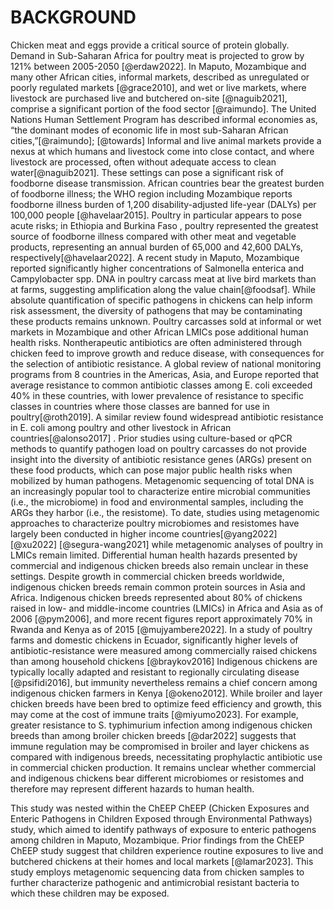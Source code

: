 # BACKGROUND {.unnumbered}

Chicken meat and eggs provide a critical source of protein globally. Demand in Sub-Saharan Africa for poultry meat is projected to grow by 121% between 2005-2050 [@erdaw2022]. In Maputo, Mozambique and many other African cities, informal markets, described as unregulated or poorly regulated markets [@grace2010], and wet or live markets, where livestock are purchased live and butchered on-site [@naguib2021], comprise a significant portion of the food sector [@raimundo]. The United Nations Human Settlement Program has described informal economies as, "the dominant modes of economic life in most sub-Saharan African cities,"[@raimundo]; [@towards] Informal and live animal markets provide a nexus at which humans and livestock come into close contact, and where livestock are processed, often without adequate access to clean water[@naguib2021]. These settings can pose a significant risk of foodborne disease transmission. African countries bear the greatest burden of foodborne illness; the WHO region including Mozambique reports foodborne illness burden of 1,200 disability-adjusted life-year (DALYs) per 100,000 people [@havelaar2015]. Poultry in particular appears to pose acute risks; in Ethiopia and Burkina Faso , poultry represented the greatest source of foodborne illness compared with other meat and vegetable products, representing an annual burden of 65,000 and 42,600 DALYs, respectively[@havelaar2022]. A recent study in Maputo, Mozambique reported significantly higher concentrations of Salmonella enterica and Campylobacter spp. DNA in poultry carcass meat at live bird markets than at farms, suggesting amplification along the value chain[@foodsaf]. While absolute quantification of specific pathogens in chickens can help inform risk assessment, the diversity of pathogens that may be contaminating these products remains unknown. Poultry carcasses sold at informal or wet markets in Mozambique and other African LMICs pose additional human health risks. Nontherapeutic antibiotics are often administered through chicken feed to improve growth and reduce disease, with consequences for the selection of antibiotic resistance. A global review of national monitoring programs from 8 countries in the Americas, Asia, and Europe reported that average resistance to common antibiotic classes among E. coli exceeded 40% in these countries, with lower prevalence of resistance to specific classes in countries where those classes are banned for use in poultry[@roth2019]. A similar review found widespread antibiotic resistance in E. coli among poultry and other livestock in African countries[@alonso2017] . Prior studies using culture-based or qPCR methods to quantify pathogen load on poultry carcasses do not provide insight into the diversity of antibiotic resistance genes (ARGs) present on these food products, which can pose major public health risks when mobilized by human pathogens. Metagenomic sequencing of total DNA is an increasingly popular tool to characterize entire microbial communities (i.e., the microbiome) in food and environmental samples, including the ARGs they harbor (i.e., the resistome). To date, studies using metagenomic approaches to characterize poultry microbiomes and resistomes have largely been conducted in higher income countries[@yang2022] [@xu2022] [@segura-wang2021] while metagenomic analyses of poultry in LMICs remain limited. Differential human health hazards presented by commercial and indigenous chicken breeds also remain unclear in these settings. Despite growth in commercial chicken breeds worldwide, indigenous chicken breeds remain common protein sources in Asia and Africa. Indigenous chicken breeds represented about 80% of chickens raised in low- and middle-income countries (LMICs) in Africa and Asia as of 2006 [@pym2006], and more recent figures report approximately 70% in Rwanda and Kenya as of 2015 [@mujyambere2022]. In a study of poultry farms and domestic chickens in Ecuador, significantly higher levels of antibiotic-resistance were measured among commercially raised chickens than among household chickens [@braykov2016] Indigenous chickens are typically locally adapted and resistant to regionally circulating disease [@psifidi2016], but immunity nevertheless remains a chief concern among indigenous chicken farmers in Kenya [@okeno2012]. While broiler and layer chicken breeds have been bred to optimize feed efficiency and growth, this may come at the cost of immune traits [@miyumo2023]. For example, greater resistance to S. typhimurium infection among indigenous chicken breeds than among broiler chicken breeds [@dar2022] suggests that immune regulation may be compromised in broiler and layer chickens as compared with indigenous breeds, necessitating prophylactic antibiotic use in commercial chicken production. It remains unclear whether commercial and indigenous chickens bear different microbiomes or resistomes and therefore may represent different hazards to human health.

This study was nested within the ChEEP ChEEP (Chicken Exposures and Enteric Pathogens in Children Exposed through Environmental Pathways) study, which aimed to identify pathways of exposure to enteric pathogens among children in Maputo, Mozambique. Prior findings from the ChEEP ChEEP study suggest that children experience routine exposures to live and butchered chickens at their homes and local markets [@lamar2023]. This study employs metagenomic sequencing data from chicken samples to further characterize pathogenic and antimicrobial resistant bacteria to which these children may be exposed.
